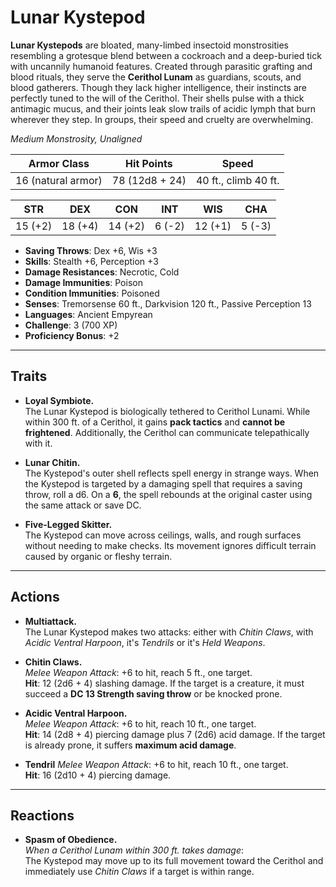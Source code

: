 
# Lunar Kystepod

<BlendedImage src='/library/Images/Kystepod.png' alt='Kystepod' />

**Lunar Kystepods** are bloated, many-limbed insectoid monstrosities resembling a grotesque blend between a cockroach and a deep-buried tick with uncannily humanoid features. Created through parasitic grafting and blood rituals, they serve the **Cerithol Lunam** as guardians, scouts, and blood gatherers. Though they lack higher intelligence, their instincts are perfectly tuned to the will of the Cerithol. Their shells pulse with a thick antimagic mucus, and their joints leak slow trails of acidic lymph that burn wherever they step. In groups, their speed and cruelty are overwhelming.

_Medium Monstrosity, Unaligned_

| **Armor Class**    | **Hit Points** | **Speed**            |
| ------------------ | -------------- | -------------------- |
| 16 (natural armor) | 78 (12d8 + 24) | 40 ft., climb 40 ft. |

| **STR** | **DEX** | **CON** | **INT** | **WIS** | **CHA** |
| ------- | ------- | ------- | ------- | ------- | ------- |
| 15 (+2) | 18 (+4) | 14 (+2) | 6 (-2)  | 12 (+1) | 5 (-3)  |

- **Saving Throws**: Dex +6, Wis +3
- **Skills**: Stealth +6, Perception +3
- **Damage Resistances**: Necrotic, Cold
- **Damage Immunities**: Poison
- **Condition Immunities**: Poisoned
- **Senses**: Tremorsense 60 ft., Darkvision 120 ft., Passive Perception 13
- **Languages**: Ancient Empyrean
- **Challenge**: 3 (700 XP)
- **Proficiency Bonus**: +2

---

## Traits

- **Loyal Symbiote.**  
  The Lunar Kystepod is biologically tethered to Cerithol Lunami. While within 300 ft. of a Cerithol, it gains **pack tactics** and **cannot be frightened**. Additionally, the Cerithol can communicate telepathically with it.

- **Lunar Chitin.**  
  The Kystepod's outer shell reflects spell energy in strange ways. When the Kystepod is targeted by a damaging spell that requires a saving throw, roll a d6. On a **6**, the spell rebounds at the original caster using the same attack or save DC.

- **Five-Legged Skitter.**  
  The Kystepod can move across ceilings, walls, and rough surfaces without needing to make checks. Its movement ignores difficult terrain caused by organic or fleshy terrain.

---

## Actions

- **Multiattack.**  
  The Lunar Kystepod makes two attacks: either with _Chitin Claws_, with _Acidic Ventral Harpoon_, it's _Tendrils_ or it's _Held Weapons_.

- **Chitin Claws.**  
  _Melee Weapon Attack_: +6 to hit, reach 5 ft., one target.  
  **Hit**: 12 (2d6 + 4) slashing damage. If the target is a creature, it must succeed a **DC 13 Strength saving throw** or be knocked prone.

- **Acidic Ventral Harpoon.**  
  _Melee Weapon Attack_: +6 to hit, reach 10 ft., one target.  
  **Hit**: 14 (2d8 + 4) piercing damage plus 7 (2d6) acid damage. If the target is already prone, it suffers **maximum acid damage**.

- **Tendril**
  _Melee Weapon Attack_: +6 to hit, reach 10 ft., one target.  
  **Hit**: 16 (2d10 + 4) piercing damage.

---

## Reactions

- **Spasm of Obedience.**  
  _When a Cerithol Lunam within 300 ft. takes damage_:  
  The Kystepod may move up to its full movement toward the Cerithol and immediately use _Chitin Claws_ if a target is within range.
